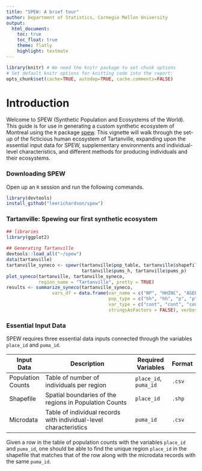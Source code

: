 ```yaml
---
title: "SPEW: A brief tour"
author: Department of Statistics, Carnegie Mellon University
output:
  html_document:
    toc: true
    toc_float: true
    theme: flatly
    highlight: textmate
---
```


```r
library(knitr) # We need the knitr package to set chunk options
# Set default knitr options for knitting code into the report:
opts_chunk$set(cache=TRUE, autodep=TRUE, cache.comments=FALSE)
```	

#	Introduction
Welcome to SPEW (Synthetic Population and Ecosystems of the World).  This guide is for use in generating a custom synthetic ecosystem of Montreal using the `R` package [spew](https://github.com/leerichardson/spew).  This vignette will walk through the set-up of the ficticious human ecosystem of Tartanville, expanding upon the essential input data for SPEW, supplementary environments and individual-level characteristics, and different methods for producing individuals and their ecosystems.


### Downloading SPEW	
Open up an `R` session and run the following commands.


          
```r
library(devtools)
install_github("leerichardson/spew")
```

###	Tartanville:  Spewing our first synthetic ecosystem		
		
```r
## libraries
library(ggplot2)   
	
## Generating Tartanville
devtools::load_all("~/spew")
data(tartanville)
tartanville_syneco <- spewr(tartanville$pop_table, tartanville$shapefile,
                            tartanville$pums_h, tartanville$pums_p)
plot_syneco(tartanville, tartanville_syneco,
            region_name = "Tartanville", pretty = TRUE)
results <- summarize_syneco(tartanville_syneco,
                 vars_df = data.frame(var_name = c("NP", "HHINC", "AGEP", "SEX"),
                                      pop_type = c("hh", "hh", "p", "p"),
                                      var_type = c("cont", "cont", "cont", "cat"),
                                      stringsAsFactors = FALSE), verbose = TRUE)
```

	
	

### Essential Input Data

SPEW requires three essential data inputs connected through the variables `place_id` and `puma_id`.

| Input Data        | Description                                                    | Required Variables    | Format |
|-------------------|----------------------------------------------------------------|-----------------------|--------|
| Population Counts | Table of number of individuals per region                      | `place_id`, `puma_id` | `.csv` |
| Shapefile         | Spatial boundaries of the regions in Population Counts         | `place_id`            | `.shp` |
| Microdata         | Table of individual records with individual-level characteristics | `puma_id`             | `.csv` |

Given a row in the table of population counts with the variables `place_id` and `puma_id`, one should be able to find the unique region `place_id` in the shapefile that matches that of the row along with the microdata records with the same `puma_id`.
	

